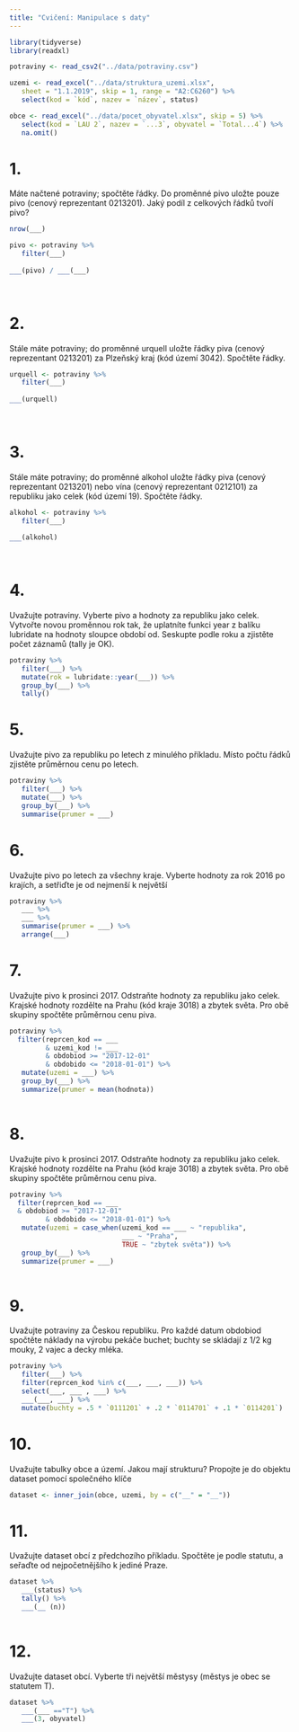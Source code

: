 ```yaml
---
title: "Cvičení: Manipulace s daty"
---
```


```r

library(tidyverse)
library(readxl)

potraviny <- read_csv2("../data/potraviny.csv")

uzemi <- read_excel("../data/struktura_uzemi.xlsx", 
   sheet = "1.1.2019", skip = 1, range = "A2:C6260") %>% 
   select(kod = `kód`, nazev = `název`, status)

obce <- read_excel("../data/pocet_obyvatel.xlsx", skip = 5) %>% 
   select(kod = `LAU 2`, nazev = `...3`, obyvatel = `Total...4`) %>% 
   na.omit()
```

   
# 1. 
Máte načtené potraviny; spočtěte řádky. Do proměnné pivo uložte pouze pivo (cenový reprezentant 0213201). Jaký podíl z celkových řádků tvoří pivo?

```r

nrow(___)

pivo <- potraviny %>% 
   filter(___)
   
___(pivo) / ___(___)
   
   
```

# 2. 
Stále máte potraviny; do proměnné urquell uložte řádky piva (cenový reprezentant 0213201) za Plzeňský kraj (kód území 3042). Spočtěte řádky.

```r


urquell <- potraviny %>% 
   filter(___)
   
___(urquell)
   
   
```

# 3. 
Stále máte potraviny; do proměnné alkohol uložte řádky piva (cenový reprezentant 0213201) nebo vína (cenový reprezentant 0212101) za republiku jako celek (kód území 19). Spočtěte řádky.

```r


alkohol <- potraviny %>% 
   filter(___)
   
___(alkohol)
   
   
```

# 4. 
Uvažujte potraviny. Vyberte pivo a hodnoty za republiku jako celek. Vytvořte novou proměnnou rok tak, že uplatníte funkci year z balíku lubridate na hodnoty sloupce období od.
Seskupte podle roku a zjistěte počet záznamů (tally je OK).

```r


potraviny %>% 
   filter(___) %>% 
   mutate(rok = lubridate::year(___)) %>% 
   group_by(___) %>% 
   tally()

```

# 5. 
Uvažujte pivo za republiku po letech z minulého příkladu. Místo počtu řádků zjistěte průměrnou cenu po letech.

```r


potraviny %>% 
   filter(___) %>% 
   mutate(___) %>% 
   group_by(___) %>% 
   summarise(prumer = ___)

```

# 6. 
Uvažujte pivo po letech za všechny kraje. Vyberte hodnoty za rok 2016 po krajích, a setřiďte je od nejmenší k největší

```r


potraviny %>% 
   ___ %>% 
   ___ %>% 
   summarise(prumer = ___) %>% 
   arrange(___)

```


# 7.
Uvažujte pivo k prosinci 2017. Odstraňte hodnoty za republiku jako celek. Krajské hodnoty rozdělte na Prahu (kód kraje 3018) a zbytek světa. Pro obě skupiny spočtěte průměrnou cenu piva.

```r

potraviny %>% 
  filter(reprcen_kod == ___
         & uzemi_kod != ___
         & obdobiod >= "2017-12-01" 
         & obdobido <= "2018-01-01") %>% 
   mutate(uzemi = ___) %>% 
   group_by(___) %>% 
   summarize(prumer = mean(hodnota))
 
```

# 8.
Uvažujte pivo k prosinci 2017. Odstraňte hodnoty za republiku jako celek. Krajské hodnoty rozdělte na Prahu (kód kraje 3018) a zbytek světa. Pro obě skupiny spočtěte průměrnou cenu piva.

```r

potraviny %>% 
  filter(reprcen_kod == ___
  & obdobiod >= "2017-12-01" 
         & obdobido <= "2018-01-01") %>% 
   mutate(uzemi = case_when(uzemi_kod == ___ ~ "republika",
                            ___ ~ "Praha",
                            TRUE ~ "zbytek světa")) %>% 
   group_by(___) %>% 
   summarize(prumer = ___)
 
```



# 9.
Uvažujte potraviny za Českou republiku. Pro každé datum obdobiod spočtěte náklady na výrobu pekáče buchet; buchty se skládají z 1/2 kg mouky, 2 vajec a decky mléka.

```r

potraviny %>% 
   filter(___) %>% 
   filter(reprcen_kod %in% c(___, ___, ___)) %>% 
   select(___, ___ , ___) %>% 
   ___(___, ___) %>% 
   mutate(buchty = .5 * `0111201` + .2 * `0114701` + .1 * `0114201`)

```

# 10.
Uvažujte tabulky obce a území. Jakou mají strukturu?
Propojte je do objektu dataset pomocí společného klíče

```r

dataset <- inner_join(obce, uzemi, by = c("__" = "__"))

```

# 11.
Uvažujte dataset obcí z předchozího příkladu. Spočtěte je podle statutu, a seřaďte od nejpočetnějšího k jediné Praze.

```r

dataset %>% 
   ___(status) %>% 
   tally() %>% 
   ___(__ (n))
   

```

# 12.
Uvažujte dataset obcí. Vyberte tři největší městysy (městys je obec se statutem T).

```r

dataset %>% 
   ___(___ =="T") %>% 
   ___(3, obyvatel)

```
